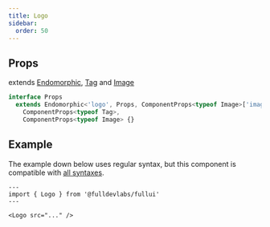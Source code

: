 ```yaml
---
title: Logo
sidebar: 
  order: 50
---
```


## Props
extends [Endomorphic](/guides/components), [Tag](/components/tag) and [Image](/components/image)
```ts
interface Props
  extends Endomorphic<'logo', Props, ComponentProps<typeof Image>['image']>,
    ComponentProps<typeof Tag>,
    ComponentProps<typeof Image> {}
```

## Example
The example down below uses regular syntax, but this component is compatible with [all syntaxes](/guides/components#syntax).

```astro
---
import { Logo } from '@fulldevlabs/fullui'
---

<Logo src="..." />
```
